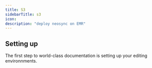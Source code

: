 ```yaml
---
title: S3
sidebarTitle: s3
icon:
description: "deploy neosync on EMR"
---
```


## Setting up

The first step to world-class documentation is setting up your editing environnments.
